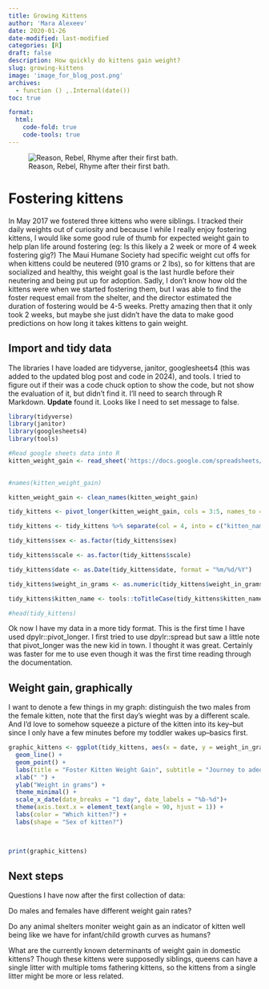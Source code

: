 ```yaml
---
title: Growing Kittens
author: 'Mara Alexeev'
date: 2020-01-26
date-modified: last-modified
categories: [R]
draft: false
description: How quickly do kittens gain weight?
slug: growing-kittens
image: 'image_for_blog_post.png'
archives:
  - function () ,.Internal(date())
toc: true

format:
  html:
    code-fold: true
    code-tools: true
---
```

![Reason, Rebel, Rhyme after their first bath.](images/kittens_after_bath.jpg)

# Fostering kittens

In May 2017 we fostered three kittens who were siblings. I tracked their daily weights out of curiosity and because I while I really enjoy fostering kittens, I would like some good rule of thumb for expected weight gain to help plan life around fostering (eg: Is this likely a 2 week or more of 4 week fostering gig?) The Maui Humane Society had specific weight cut offs for when kittens could be neutered (910 grams or 2 lbs), so for kittens that are socialized and healthy, this weight goal is the last hurdle before their neutering and being put up for adoption. Sadly, I don't know how old the kittens were when we started fostering them, but I was able to find the foster request email from the shelter, and the director estimated the duration of fostering would be 4-5 weeks. Pretty amazing then that it only took 2 weeks, but maybe she just didn't have the data to make good predictions on how long it takes kittens to gain weight.

## Import and tidy data

The libraries I have loaded are tidyverse, janitor, googlesheets4 (this was added to the updated blog post and code in 2024), and tools. I tried to figure out if their was a code chuck option to show the code, but not show the evaluation of it, but didn't find it. I'll need to search through R Markdown. **Update** found it. Looks like I need to set message to false.

```r
library(tidyverse)
library(janitor)
library(googlesheets4)
library(tools)
```

```r

#Read google sheets data into R
kitten_weight_gain <- read_sheet('https://docs.google.com/spreadsheets/d/1x-Udhm5VkhSh0siWLtipbDZFAMs5Zp7TsTpnUlmz9Jg/edit?gid=0#gid=0')
                                                                                        

#names(kitten_weight_gain)

```

```r
kitten_weight_gain <- clean_names(kitten_weight_gain)

tidy_kittens <- pivot_longer(kitten_weight_gain, cols = 3:5, names_to = "kitten_name", values_to = "weight_in_grams") 

tidy_kittens <- tidy_kittens %>% separate(col = 4, into = c("kitten_name", "sex"), sep = "_")

tidy_kittens$sex <- as.factor(tidy_kittens$sex)

tidy_kittens$scale <- as.factor(tidy_kittens$scale)

tidy_kittens$date <- as.Date(tidy_kittens$date, format = "%m/%d/%Y")

tidy_kittens$weight_in_grams <- as.numeric(tidy_kittens$weight_in_grams)

tidy_kittens$kitten_name <- tools::toTitleCase(tidy_kittens$kitten_name)

#head(tidy_kittens)
```


Ok now I have my data in a more tidy format. This is the first time I have used dpylr::pivot_longer. I first tried to use dpylr::spread but saw a little note that pivot_longer was the new kid in town. I thought it was great. Certainly was faster for me to use even though it was the first time reading through the documentation.

## Weight gain, graphically

I want to denote a few things in my graph: distinguish the two males from the female kitten, note that the first day's wieght was by a different scale. And I'd love to somehow squeeze a picture of the kitten into its key--but since I only have a few minutes before my toddler wakes up--basics first.

```r
graphic_kittens <- ggplot(tidy_kittens, aes(x = date, y = weight_in_grams, color = kitten_name, shape = sex)) +
  geom_line() +
  geom_point() +
  labs(title = "Foster Kitten Weight Gain", subtitle = "Journey to adequate weight for neutering and adoption") +
  xlab(" ") +
  ylab("Weight in grams") +
  theme_minimal() +
  scale_x_date(date_breaks = "1 day", date_labels = "%b-%d")+
  theme(axis.text.x = element_text(angle = 90, hjust = 1)) +
  labs(color = "Which kitten?") +
  labs(shape = "Sex of kitten?") 
  


print(graphic_kittens)
```


## Next steps

Questions I have now after the first collection of data: 

Do males and females have different weight gain rates?

Do any animal shelters moniter weight gain as an indicator of kitten well being like we have for infant/child growth curves as humans?

What are the currently known determinants of weight gain in domestic kittens? Though these kittens were supposedly siblings, queens can have a single litter with multiple toms fathering kittens, so the kittens from a single litter might be more or less related.

